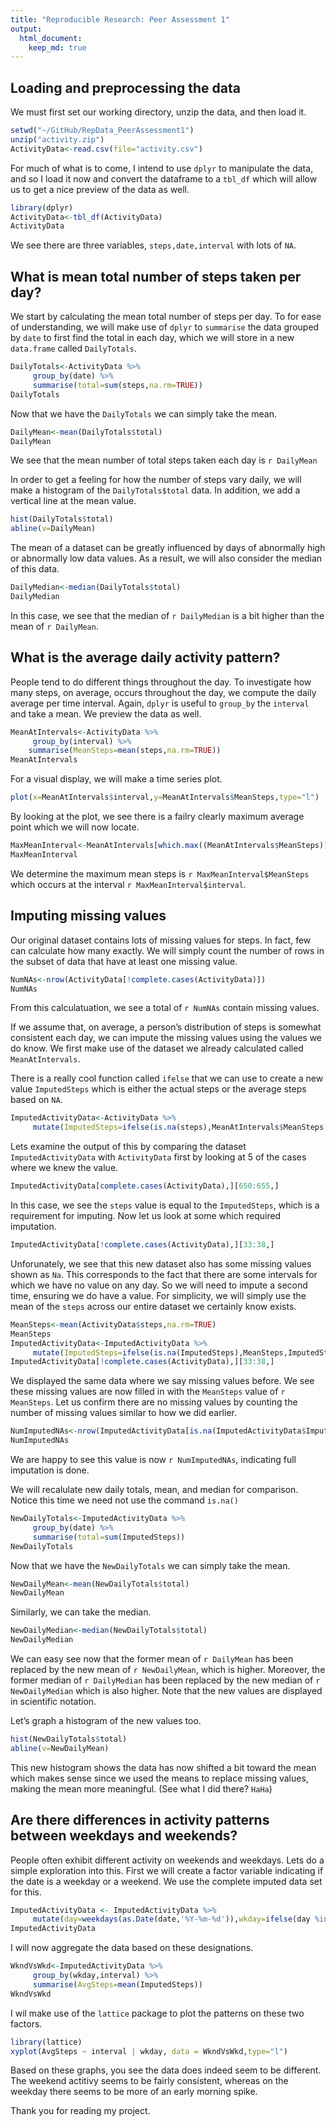 ```yaml
---
title: "Reproducible Research: Peer Assessment 1"
output: 
  html_document:
    keep_md: true
---
```



## Loading and preprocessing the data
We must first set our working directory, unzip the data, and then load it.
```r
setwd("~/GitHub/RepData_PeerAssessment1")
unzip("activity.zip")
ActivityData<-read.csv(file="activity.csv")
```

For much of what is to come, I intend to use `dplyr` to manipulate the data, and so I load it now and convert the dataframe to a `tbl_df` which will allow us to get a nice preview of the data as well.

```r
library(dplyr)
ActivityData<-tbl_df(ActivityData)
ActivityData
```
We see there are three variables, `steps,date,interval` with lots of `NA`.

## What is mean total number of steps taken per day?
We start by calculating the mean total number of steps per day. To for ease of understanding, we will make use of `dplyr` to `summarise` the data grouped by `date` to first find the total in each day, which we will store in a new `data.frame` called `DailyTotals`.

```r
DailyTotals<-ActivityData %>%
     group_by(date) %>%
     summarise(total=sum(steps,na.rm=TRUE))
DailyTotals
```

Now that we have the `DailyTotals` we can simply take the mean.

```r
DailyMean<-mean(DailyTotals$total)
DailyMean
```
We see that the mean number of total steps taken each day is `r DailyMean`

In order to get a feeling for how the number of steps vary daily, we will make a histogram of the `DailyTotals$total` data. In addition, we add a vertical line at the mean value.
```r
hist(DailyTotals$total)
abline(v=DailyMean)
```

The mean of a dataset can be greatly influenced by days of abnormally high or abnormally low data values. As a result, we will also consider the median of this data.

```r
DailyMedian<-median(DailyTotals$total)
DailyMedian
```

In this case, we see that the median of `r DailyMedian` is a bit higher than the mean of `r DailyMean`.

## What is the average daily activity pattern?
People tend to do different things throughout the day. To investigate how many steps, on average, occurs throughout the day, we compute the daily average per time interval. Again, `dplyr` is useful to `group_by` the `interval` and take a mean. We preview the data as well.
```r
MeanAtIntervals<-ActivityData %>%
     group_by(interval) %>%
    summarise(MeanSteps=mean(steps,na.rm=TRUE))
MeanAtIntervals
```
For a visual display, we will make a time series plot.

```r
plot(x=MeanAtIntervals$interval,y=MeanAtIntervals$MeanSteps,type="l")
```

By looking at the plot, we see there is a failry clearly maximum average point which we will now locate.

```r
MaxMeanInterval<-MeanAtIntervals[which.max((MeanAtIntervals$MeanSteps)),]
MaxMeanInterval
```

We determine the maximum mean steps is `r MaxMeanInterval$MeanSteps` which occurs at the interval `r MaxMeanInterval$interval`.


## Imputing missing values
Our original dataset contains lots of missing values for steps. In fact, few can calculate how many exactly. We will simply count the number of rows in the subset of data that have at least one missing value.

```r
NumNAs<-nrow(ActivityData[!complete.cases(ActivityData)])
NumNAs
```
From this calculatuation, we see a total of `r NumNAs` contain missing values.


If we assume that, on average, a person's distribution of steps is somewhat consistent each day, we can impute the missing values using the values we do know. We first make use of the dataset we already calculated called `MeanAtIntervals`.


There is a really cool function called `ifelse` that we can use to create a new value `ImputedSteps` which is either the actual steps or the average steps based on `NA`.

```r
ImputedActivityData<-ActivityData %>%
     mutate(ImputedSteps=ifelse(is.na(steps),MeanAtIntervals$MeanSteps[interval],steps))

```

Lets examine the output of this by comparing the dataset `ImputedActivityData` with `ActivityData` first by looking at 5 of the cases where we knew the value.

```r
ImputedActivityData[complete.cases(ActivityData),][650:655,]
```

In this case, we see the `steps` value is equal to the `ImputedSteps`, which is a requirement for imputing. Now let us look at some which required imputation.

```r
ImputedActivityData[!complete.cases(ActivityData),][33:38,]
```

Unforunately, we see that this new dataset also has some missing values shown as `Na`. This corresponds to the fact that there are some intervals for which we have no value on any day. So we will need to impute a second time, ensuring we do have a value. For simplicity, we will simply use the mean of the `steps` across our entire dataset we certainly know exists.

```r
MeanSteps<-mean(ActivityData$steps,na.rm=TRUE)
MeanSteps
ImputedActivityData<-ImputedActivityData %>%
     mutate(ImputedSteps=ifelse(is.na(ImputedSteps),MeanSteps,ImputedSteps))
ImputedActivityData[!complete.cases(ActivityData),][33:38,]
```

We displayed the same data where we say missing values before. We see these missing values are now filled in with the `MeanSteps` value of `r MeanSteps`. Let us confirm there are no missing values by counting the number of missing values similar to how we did earlier.

```r
NumImputedNAs<-nrow(ImputedActivityData[is.na(ImputedActivityData$ImputedSteps),])
NumImputedNAs
```

We are happy to see this value is now `r NumImputedNAs`, indicating full imputation is done.

We will recalulate new daily totals, mean, and median for comparison. Notice this time we need not use the command `is.na()`

```r
NewDailyTotals<-ImputedActivityData %>%
     group_by(date) %>%
     summarise(total=sum(ImputedSteps))
NewDailyTotals
```

Now that we have the `NewDailyTotals` we can simply take the mean.

```r
NewDailyMean<-mean(NewDailyTotals$total)
NewDailyMean
```

Similarly, we can take the median.

```r
NewDailyMedian<-median(NewDailyTotals$total)
NewDailyMedian
```

We can easy see now that the former mean of `r DailyMean` has been replaced by the new mean of `r NewDailyMean`, which is higher. Moreover, the former median of `r DailyMedian` has been replaced by the new median of `r NewDailyMedian` which is also higher. Note that the new values are displayed in scientific notation.

Let's graph a histogram of the new values too.
```r
hist(NewDailyTotals$total)
abline(v=NewDailyMean)
```

This new histogram shows the data has now shifted a bit toward the mean which makes sense since we used the means to replace missing values, making the mean more meaningful. (See what I did there? `HaHa`)


## Are there differences in activity patterns between weekdays and weekends?

People often exhibit different activity on weekends and weekdays. Lets do a simple exploration into this. First we will create a factor variable indicating if the date is a weekday or a weekend. We use the complete imputed data set for this.

```r
ImputedActivityData <- ImputedActivityData %>%
     mutate(day=weekdays(as.Date(date,'%Y-%m-%d')),wkday=ifelse(day %in% c("Saturday", "Sunday"), "weekend", "weekday"))
ImputedActivityData
```

I will now aggregate the data based on these designations.
```r
WkndVsWkd<-ImputedActivityData %>%
     group_by(wkday,interval) %>%
     summarise(AvgSteps=mean(ImputedSteps))
WkndVsWkd
```

I wil make use of the `lattice` package to plot the patterns on these two factors.
```r
library(lattice)
xyplot(AvgSteps ~ interval | wkday, data = WkndVsWkd,type="l")
```

Based on these graphs, you see the data does indeed seem to be different. The weekend actitivy seems to be fairly consistent, whereas on the weekday there seems to be more of an early morning spike.

Thank you for reading my project.

